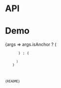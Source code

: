 
<Meta title="Packages/Typography/Code" component={Code} />

# API

<ArgsTable />

# Demo

<Canvas>
  <Story
    name="Code"
    args={{ children: 'Text' }}
    argTypes={{ isAnchor: { control: 'boolean', table: { category: 'Story' } } }}
    parameters={{
      design: {
        allowFullscreen: true,
        type: 'figma',
        url: 'https://www.figma.com/file/6g87L4FdKZTA3knt3Rsfdx/Garden?node-id=7149%3A39295'
      }
    }}
  >
    {args =>
      args.isAnchor ? (
        <Anchor>
          <Code {...args} />
        </Anchor>
      ) : (
        <Code {...args} />
      )
    }
  </Story>
</Canvas>

<Markdown>{README}</Markdown>
